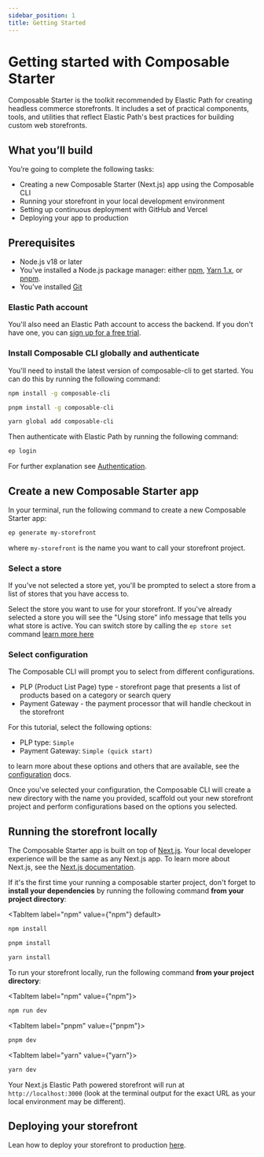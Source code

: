 ```yaml
---
sidebar_position: 1
title: Getting Started
---
```


# Getting started with Composable Starter

Composable Starter is the toolkit recommended by Elastic Path for creating headless commerce storefronts. It includes a set of practical components, tools, and utilities that reflect Elastic Path's best practices for building custom web storefronts.

## What you’ll build

You’re going to complete the following tasks:

- Creating a new Composable Starter (Next.js) app using the Composable CLI
- Running your storefront in your local development environment
- Setting up continuous deployment with GitHub and Vercel
- Deploying your app to production

## Prerequisites

- Node.js v18 or later
- You've installed a Node.js package manager: either [npm](https://www.npmjs.com/get-npm), [Yarn 1.x](https://classic.yarnpkg.com/lang/en/docs/install), or [pnpm](https://pnpm.io/installation).
- You've installed [Git](https://git-scm.com/)

### Elastic Path account
You'll also need an Elastic Path account to access the backend. If you don't have one, you can [sign up for a free trial](https://useast.cm.elasticpath.com/free-trial).

### Install Composable CLI globally and authenticate

You'll need to install the latest version of composable-cli to get started. You can do this by running the following command:

<Tabs>

<TabItem value="npm" label="npm" default>

```bash
npm install -g composable-cli
```

</TabItem>
<TabItem label="pnpm" value="pnpm" >

```bash
pnpm install -g composable-cli
```

</TabItem>

<TabItem label="yarn" value="yarn">

```bash
yarn global add composable-cli
```

</TabItem>
</Tabs>

Then authenticate with Elastic Path by running the following command:

```bash
ep login
```

For further explanation see [Authentication](/docs/developer-tools/composable-cli/installation#authentication).

## Create a new Composable Starter app

In your terminal, run the following command to create a new Composable Starter app:

```bash
ep generate my-storefront
```

where `my-storefront` is the name you want to call your storefront project.

### Select a store

If you've not selected a store yet, you'll be prompted to select a store from a list of stores that you have access to.

Select the store you want to use for your storefront. If you've already selected a store you will see the "Using store" info message that tells you what store is active. You can switch store by calling the `ep store set` command [learn more here](/docs/developer-tools/composable-cli/commands#command-reference)

### Select configuration

The Composable CLI will prompt you to select from different configurations.

- PLP (Product List Page) type - storefront page that presents a list of products based on a category or search query
- Payment Gateway - the payment processor that will handle checkout in the storefront

For this tutorial, select the following options:

- PLP type: `Simple`
- Payment Gateway: `Simple (quick start)`

to learn more about these options and others that are available, see the [configuration](/docs/developer-tools/category/configurations) docs.

Once you've selected your configuration, the Composable CLI will create a new directory with the name you provided, scaffold out your new storefront project and perform configurations based on the options you selected.


## Running the storefront locally

The Composable Starter app is built on top of [Next.js](https://nextjs.org/). Your local developer experience will be the same as any Next.js app. To learn more about Next.js, see the [Next.js documentation](https://nextjs.org/docs).

If it's the first time your running a composable starter project, don't forget to **install your dependencies** by running the following command **from your project directory**:

<Tabs>

<TabItem label="npm" value={"npm"} default>

```bash
npm install
```

</TabItem>
<TabItem label="pnpm" value={"pnpm"}>

```bash
pnpm install
```

</TabItem>
<TabItem label="yarn" value={"yarn"}>

```bash
yarn install
```

</TabItem>
</Tabs>

To run your storefront locally, run the following command **from your project directory**:

<Tabs>

<TabItem label="npm" value={"npm"}>

```bash
npm run dev
```

</TabItem>

<TabItem label="pnpm" value={"pnpm"}>

```bash
pnpm dev
```

</TabItem>

<TabItem label="yarn" value={"yarn"}>

```bash
yarn dev
```

</TabItem>

</Tabs>

Your Next.js Elastic Path powered storefront will run at `http://localhost:3000` (look at the terminal output for the exact URL as your local environment may be different).

## Deploying your storefront

Lean how to deploy your storefront to production [here](/docs/developer-tools/composable-starter/deploy/storefront-deploy).
